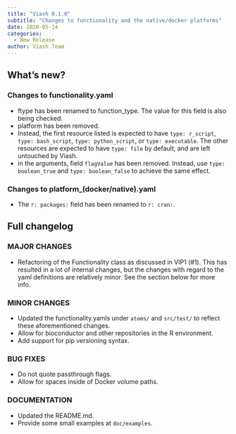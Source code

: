 ```yaml
---
title: "Viash 0.1.0"
subtitle: "Changes to functionality and the native/docker platforms"
date: 2020-05-14
categories:
  - New Release
author: Viash Team
---
```


## What's new?

### Changes to functionality.yaml

* ftype has been renamed to function_type. The value for this field is also being checked.
* platform has been removed.
* Instead, the first resource listed is expected to have `type: r_script`, `type: bash_script`, `type: python_script`, or `type: executable`. The other resources are expected to have `type: file` by default, and are left untouched by Viash.
* in the arguments, field `flagValue` has been removed. Instead, use `type: boolean_true` and `type: boolean_false` to achieve the same effect.

### Changes to platform_(docker/native).yaml

* The `r: packages:` field has been renamed to `r: cran:`.

## Full changelog

### MAJOR CHANGES

* Refactoring of the Functionality class as discussed in VIP1 (#1). This has resulted in a lot of internal changes, but the changes with regard to the yaml definitions are relatively minor. See the section below for more info.

### MINOR CHANGES

* Updated the functionality.yamls under `atoms/` and `src/test/` to reflect these aforementioned changes.
* Allow for bioconductor and other repositories in the R environment.
* Add support for pip versioning syntax.

### BUG FIXES

* Do not quote passthrough flags.
* Allow for spaces inside of Docker volume paths.

### DOCUMENTATION

* Updated the README.md.
* Provide some small examples at `doc/examples`.

